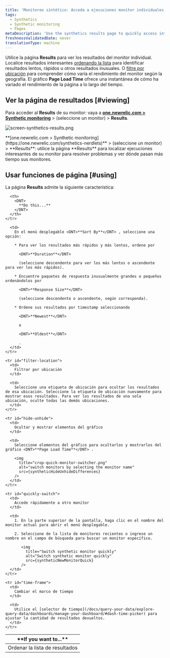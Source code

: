 ```yaml
---
title: 'Monitoreo sintético: Acceda a ejecuciones monitor individuales'
tags:
  - Synthetics
  - Synthetic monitoring
  - Pages
metaDescription: 'Use the synthetics results page to quickly access interesting monitor results, and to sort your results by location and performance.'
freshnessValidatedDate: never
translationType: machine
---
```





Utilice la página <DNT>**Results**</DNT> para ver los resultados del monitor individual. Localice resultados interesantes [ordenando la lista](#sort-list) para identificar resultados lentos, rápidos u otros resultados inusuales. O [filtre por ubicación](#filter-location) para comprender cómo varía el rendimiento del monitor según la geografía. El gráfico <DNT>**Page Load Time**</DNT> ofrece una instantánea de cómo ha variado el rendimiento de la página a lo largo del tiempo.

## Ver la página de resultados [#viewing]

Para acceder al <DNT>**Results**</DNT> de su monitor: vaya a <DNT>**[one.newrelic.com > Synthetic monitoring](https://one.newrelic.com/synthetics-nerdlets)**</DNT> > (seleccione un monitor) > <DNT>**Results**</DNT>.

<img
  title="screen-synthetics-results.png"
  alt="screen-synthetics-results.png"
  src={syntheticResultsPage}
/>

<figcaption>
  <DNT>**[one.newrelic.com > Synthetic monitoring](https://one.newrelic.com/synthetics-nerdlets)**</DNT> > (seleccione un monitor) > <DNT>**Results**</DNT>: utilice la página <DNT>**Results**</DNT> para localizar ejecuciones interesantes de su monitor para resolver problemas y ver dónde pasan más tiempo sus monitores.
</figcaption>

## Usar funciones de página [#using]

La página <DNT>**Results**</DNT> admite la siguiente característica:

<table>
  <thead>
    <tr>
      <th width={200}>
        <DNT>
          **If you want to...**
        </DNT>
      </th>

      <th>
        <DNT>
          **Do this...**
        </DNT>
      </th>
    </tr>
  </thead>

  <tbody>
    <tr id="sort-list">
      <td>
        Ordenar la lista de resultados
      </td>

      <td>
        En el menú desplegable <DNT>**Sort By**</DNT> , seleccione una opción:

        * Para ver los resultados más rápidos y más lentos, ordene por

          <DNT>**Duration**</DNT>

          (seleccione descendente para ver los más lentos o ascendente para ver los más rápidos).

        * Encuentre paquetes de respuesta inusualmente grandes o pequeños ordenándolos por

          <DNT>**Response Size**</DNT>

          (seleccione descendente o ascendente, según corresponda).

        * Ordene sus resultados por timestamp seleccionando

          <DNT>**Newest**</DNT>

          o

          <DNT>**Oldest**</DNT>

          .
      </td>
    </tr>

    <tr id="filter-location">
      <td>
        Filtrar por ubicación
      </td>

      <td>
        Seleccione una etiqueta de ubicación para ocultar los resultados de esa ubicación. Seleccione la etiqueta de ubicación nuevamente para mostrar esos resultados. Para ver los resultados de una sola ubicación, oculte todas las demás ubicaciones.
      </td>
    </tr>

    <tr id="hide-unhide">
      <td>
        Ocultar y mostrar elementos del gráfico
      </td>

      <td>
        Seleccione elementos del gráfico para ocultarlos y mostrarlos del gráfico <DNT>**Page Load Time**</DNT> .

        <img
          title="crop-quick-monitor-switcher.png"
          alt="switch monitors by selecting the monitor name"
          src={syntheticHideUnhideDifferences}
        />
      </td>
    </tr>

    <tr id="quickly-switch">
      <td>
        Accede rápidamente a otro monitor
      </td>

      <td>
        1. En la parte superior de la pantalla, haga clic en el nombre del monitor actual para abrir el menú desplegable.

        2. Seleccione de la lista de monitores recientes o ingrese un nombre en el campo de búsqueda para buscar un monitor específico.

           <img
             title="Switch synthetic monitor quickly"
             alt="Switch synthetic monitor quickly"
             src={syntheticNewMonitorQuick}
           />
      </td>
    </tr>

    <tr id="time-frame">
      <td>
        Cambiar el marco de tiempo
      </td>

      <td>
        Utilice el [selector de tiempo](/docs/query-your-data/explore-query-data/dashboards/manage-your-dashboard/#dash-time-picker) para ajustar la cantidad de resultados devueltos.
      </td>
    </tr>
  </tbody>
</table>